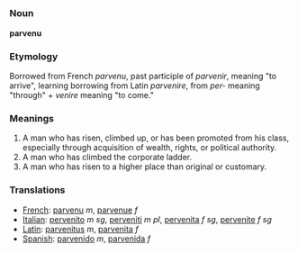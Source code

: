 =={{en}}==
===Noun===
'''parvenu'''

===Etymology===
Borrowed from French ''parvenu'', past participle of ''parvenir'', meaning "to arrive", learning borrowing from Latin ''parvenire'', from ''per-'' meaning "through" + ''venire'' meaning "to come."

===Meanings===
#A man who has risen, climbed up, or has been promoted from his class, especially through acquisition of wealth, rights, or political authority.
#A man who has climbed the corporate ladder.
#A man who has risen to a higher place than original or customary.

===Translations===
*[[French]]: [[parvenu]] ''m'', [[parvenue]] ''f''
*[[Italian]]: [[pervenito]] ''m sg'', [[perveniti]] ''m pl'', [[pervenita]] ''f sg'', [[pervenite]] ''f sg''
*[[Latin]]: [[parvenitus]] ''m'', [[parvenita]] ''f''
*[[Spanish]]: [[parvenido]] ''m'', [[parvenida]] ''f''